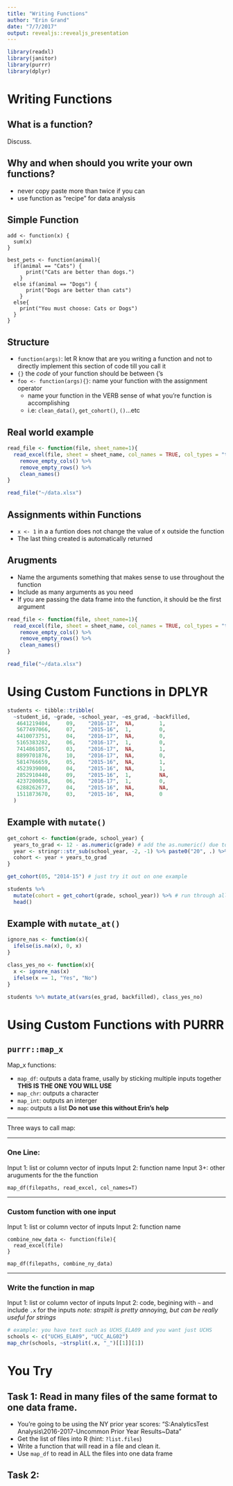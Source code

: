 ```yaml
---
title: "Writing Functions"
author: "Erin Grand"
date: "7/7/2017"
output: revealjs::revealjs_presentation
---
```


```r
library(readxl)
library(janitor)
library(purrr)
library(dplyr)
```

# Writing Functions

## What is a function?
Discuss.

## Why and when should you write your own functions?

- never copy paste more than twice if you can
- use function as "recipe" for data analysis


## Simple Function

```
add <- function(x) {
  sum(x)
}

```

```
best_pets <- function(animal){
  if(animal == "Cats") {
      print("Cats are better than dogs.")
    }
  else if(animal == "Dogs") {
      print("Dogs are better than cats")
    }
  else{
    print("You must choose: Cats or Dogs")
  }
}
```

## Structure
- `function(args)`: let R know that are you writing a function and not to directly implement this section of code till you call it
- `{}` the _code_ of your function should be between {'s
- `foo <- function(args){}`: name your function with the assignment operator
  - name your function in the VERB sense of what you're function is accomplishing
  - i.e: `clean_data()`, `get_cohort()`, `()`...etc


## Real world example
```r
read_file <- function(file, sheet_name=1){
  read_excel(file, sheet = sheet_name, col_names = TRUE, col_types = "text") %>%
    remove_empty_cols() %>%
    remove_empty_rows() %>%
    clean_names()
}

read_file("~/data.xlsx")
```



## Assignments within Functions

- `x <- 1` in a a funtion does not change the value of x outside the function
- The last thing created is automatically returned


## Arugments
- Name the arguments something that makes sense to use throughout the function
- Include as many arguments as you need
- If you are passing the data frame into the function, it should be the first argument


```r
read_file <- function(file, sheet_name=1){
  read_excel(file, sheet = sheet_name, col_names = TRUE, col_types = "text") %>%
    remove_empty_cols() %>%
    remove_empty_rows() %>%
    clean_names()
}

read_file("~/data.xlsx")
```

# Using Custom Functions in DPLYR


```r
students <- tibble::tribble(
  ~student_id, ~grade, ~school_year, ~es_grad, ~backfilled,
   4641219404,     09,    "2016-17",  NA,        1,
   5677497066,     07,    "2015-16",  1,         0,
   4410073751,     04,    "2016-17",  NA,        0,
   5165383282,     06,    "2016-17",  1,         0,
   7414861057,     03,    "2016-17",  NA,        1,
   8899701876,     10,    "2016-17",  NA,        0,
   5814766659,     05,    "2015-16",  NA,        1,
   4523939000,     04,    "2015-16",  NA,        1,
   2852910440,     09,    "2015-16",  1,         NA,
   4237200058,     06,    "2016-17",  1,         0,
   6288262677,     04,    "2015-16",  NA,        NA,
   1511873670,     03,    "2015-16",  NA,        0
  )

```


## Example with `mutate()`

```r
get_cohort <- function(grade, school_year) {
  years_to_grad <- 12 - as.numeric(grade) # add the as.numeric() due to possibility of leading 0s
  year <- stringr::str_sub(school_year, -2, -1) %>% paste0("20", .) %>% as.numeric()
  cohort <- year + years_to_grad
}

get_cohort(05, "2014-15") # just try it out on one example

students %>%
  mutate(cohort = get_cohort(grade, school_year)) %>% # run through all the students
  head()
```

## Example with `mutate_at()`
```r
ignore_nas <- function(x){
  ifelse(is.na(x), 0, x)
}

class_yes_no <- function(x){
  x <- ignore_nas(x)
  ifelse(x == 1, "Yes", "No")
}

students %>% mutate_at(vars(es_grad, backfilled), class_yes_no)
```



# Using Custom Functions with PURRR



## `purrr::map_x`

Map_x functions:

- `map_df`: outputs a data frame, usally by sticking multiple inputs together **THIS IS THE ONE YOU WILL USE**
- `map_chr`: outputs a character
- `map_int`: outputs an interger
- `map`: outputs a list **Do not use this without Erin's help**

---

Three ways to call map:

---

### One Line:
Input 1: list or column vector of inputs
Input 2: function name
Input 3+: other aruguments for the the function

```
map_df(filepaths, read_excel, col_names=T)

```

---

### Custom function with one input

Input 1: list or column vector of inputs
Input 2: function name

```
combine_new_data <- function(file){
  read_excel(file)
}

map_df(filepaths, combine_ny_data)

```
---

### Write the function in map

Input 1: list or column vector of inputs
Input 2: code, begining with `~` and include `.x` for the inputs
_note: strspilt is pretty annoying, but can be really useful for strings_

```r
# example: you have text such as UCHS_ELA09 and you want just UCHS
schools <- c("UCHS_ELA09", "UCC_ALG02")
map_chr(schools, ~strsplit(.x, "_")[[1]][1])
```

# You Try

## Task 1: Read in many files of the same format to one data frame.
- You're going to be using the NY prior year scores:
  "S:\Data Analytics\State Test Analysis\2016-2017\Non-Uncommon Prior Year Results\~Data\Source\NYC"
- Get the list of files into R (hint: `?list.files`) 
- Write a function that will read in a file and clean it. 
- Use `map_df` to read in ALL the files into one data frame

## Task 2:





